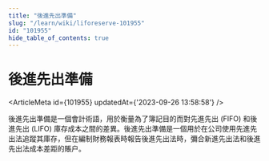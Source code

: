 ```yaml
---
title: "後進先出準備"
slug: "/learn/wiki/liforeserve-101955"
id: "101955"
hide_table_of_contents: true
---
```



# 後進先出準備

<ArticleMeta id={101955} updatedAt={'2023-09-26 13:58:58'} />
<div className='border-solid border-b border-t-0 my-4 border-[var(--ifm-color-gray-300)]' />

後進先出準備是一個會計術語，用於衡量為了簿記目的而對先進先出 (FIFO) 和後進先出 (LIFO) 庫存成本之間的差異。後進先出準備是一個用於在公司使用先進先出法追蹤其庫存，但在編制財務報表時報告後進先出法時，彌合新進先出法和後進先出法成本差距的賬户。
